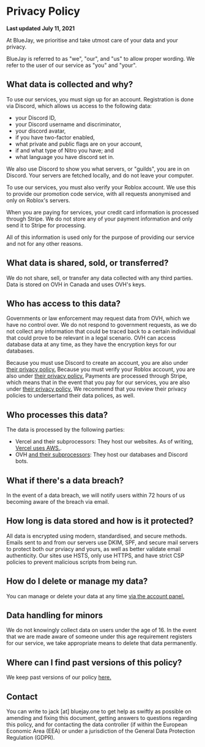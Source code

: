 # Privacy Policy

**Last updated** **July 11, 2021**

At BlueJay, we prioritise and take utmost care of your data and your privacy.

BlueJay is referred to as "we", "our", and "us" to allow proper wording. We refer to the user of our service as "you" and "your".

## What data is collected and why?
To use our services, you must sign up for an account. Registration is done via Discord, which allows us access to the following data:
- your Discord ID,
- your Discord username and discriminator,
- your discord avatar,
- if you have two-factor enabled,
- what private and public flags are on your account,
- if and what type of Nitro you have; and
- what language you have discord set in.

We also use Discord to show you what servers, or "guilds", you are in on Discord. Your servers are fetched locally, and do not leave your computer.

To use our services, you must also verify your Roblox account. We use this to provide our promotion code service, with all requests anonymised and only on Roblox's servers.

When you are paying for services, your credit card information is processed through Stripe. We do not store any of your payment information and only send it to Stripe for processing.

All of this information is used only for the purpose of providing our service and not for any other reasons.

## What data is shared, sold, or transferred?
We do not share, sell, or transfer any data collected with any third parties. Data is stored on OVH in Canada and uses OVH's keys.

## Who has access to this data?
Governments or law enforcement may request data from OVH, which we have no control over. We do not respond to government requests, as we do not collect any information that could be traced back to a certain individual that could prove to be relevant in a legal scenario. OVH can access database data at any time, as they have the encryption keys for our databases.

Because you must use Discord to create an account, you are also under [their privacy policy.](https://discord.com/privacy) Because you must verify your Roblox account, you are also under [their privacy policy.](https://en.help.roblox.com/hc/articles/115004630823)  Payments are processed through Stripe, which means that in the event that you pay for our services, you are also under [their privacy policy.](https://stripe.com/privacy) We recommend that you review their privacy policies to undersertand their data polices, as well.

## Who processes this data?
The data is processed by the following parties:
- Vercel and their subprocessors: They host our websites. As of writing, [Vercel uses AWS.](https://vercel.com/docs/edge-network/regions#routing).
- OVH [and their subprocessors](https://us.ovhcloud.com/legal/data-processing-agreement): They host our databases and Discord bots.

## What if there's a data breach?
In the event of a data breach, we will notify users within 72 hours of us becoming aware of the breach via email.

## How long is data stored and how is it protected?
All data is encrypted using modern, standardised, and secure methods. Emails sent to and from our servers use DKIM, SPF, and secure mail servers to protect both our prviacy and yours, as well as better validate email authenticity. Our sites use HSTS, only use HTTPS, and have strict CSP policies to prevent malicious scripts from being run.

## How do I delete or manage my data?
You can manage or delete your data at any time [via the account panel.](https://bluejay.one/settings)

## Data handling for minors
We do not knowingly collect data on users under the age of 16. In the event that we are made aware of someone under this age requirement registers for our service, we take appropriate means to delete that data permanently.

## Where can I find past versions of this policy?
We keep past versions of our policy [here.](https://docs.bluejay.one/history/legal)

## Contact
You can write to jack [at] bluejay.one to get help as swiftly as possible on amending and fixing this document, getting answers to questions regarding this policy, and for contacting the data controller (if within the European Economic Area (EEA) or under a jurisdiction of the General Data Protection Regulation (GDPR).
